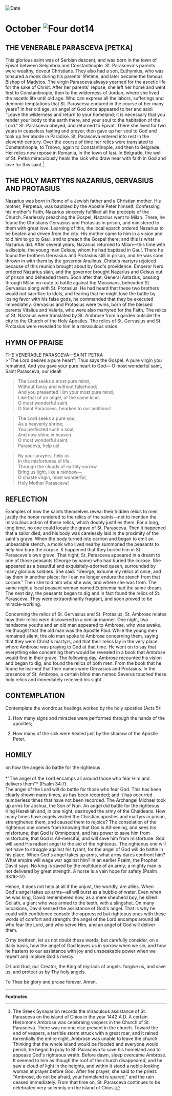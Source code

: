 
<RunningHead />
<Image src="/title-imprint.png" height={68} width={50} alt="Date" className="title-imprint"/>

# <div id="date">October <Image className="four-dot" src="/four-dot.png" height={15} width={15} alt="Four dot" />14</div>

## THE VENERABLE PARASCEVA [PETKA]

This glorious saint was of Serbian descent, and was born in the town of Epivat between Selymbria and Constantinople. St. Parasceva's parents were wealthy, devout Christians. They also had a son, Euthymius, who was tonsured a monk during his parents' lifetime, and later became the famous Bishop of Madytos. The virgin Parasceva always yearned for the ascetic life for the sake of Christ. After her parents' repose, she left her home and went first to Constantinople, then to the wilderness of Jordan, where she lived the ascetic life until old age. Who can express all the labors, sufferings and demonic temptations that St. Parasceva endured in the course of her many years? In her old age, an angel of God once appeared to her and said: "Leave the wilderness and return to your homeland; it is necessary that you render your body to the earth there, and your soul to the habitation of the Lord." St. Parasceva obeyed, and returned to Epivat. There she lived for two years in ceaseless fasting and prayer, then gave up her soul to God and took up her abode in Paradise. St. Parasceva entered into rest in the eleventh century. Over the course of time her relics were translated to Constantinople, to Trnovo, again to Constantinople, and then to Belgrade. Her relics now repose in Romania, in the town of Iasi. In Belgrade, the well of St. Petka miraculously heals the sick who draw near with faith in God and love for this saint.[^1]

## THE HOLY MARTYRS NAZARIUS, GERVASIUS AND PROTASIUS

Nazarius was born in Rome of a Jewish father and a Christian mother. His mother, Perpetua, was baptized by the Apostle Peter himself. Confessing his mother's Faith, Nazarius sincerely fulfilled all the precepts of the Church. Fearlessly preaching the Gospel, Nazarius went to Milan. There, he found the Christians Gervasius and Protasius in prison, and ministered to them with great love. Learning of this, the local eparch ordered Nazarius to be beaten and driven from the city. His mother came to him in a vision and told him to go to Gaul, and to preach the Gospel there; and this is what Nazarius did. After several years, Nazarius returned to Milan—this time with a disciple, the young man Celsus, whom he had baptized in Gaul. There he found the brothers Gervasius and Protasius still in prison, and he was soon thrown in with them by the governor Anulinus. Christ's martyrs rejoiced because of this reunion brought about by God's providence. Emperor Nero ordered Nazarius slain, and the governor brought Nazarius and Celsus out of prison and beheaded them. Soon after that, General Astazius, passing through Milan en route to battle against the Moravians, beheaded St. Gervasius along with St. Protasius. He had heard that these two brothers would not sacrifice to idols, and fearing that he might lose the battle by losing favor with his false gods, he commanded that they be executed immediately. Gervasius and Protasius were twins, born of the blessed parents Vitalius and Valeria, who were also martyred for the Faith. The relics of St. Nazarius were translated by St. Ambrose from a garden outside the city to the Church of the Holy Apostles. The relics of St. Gervasius and St. Protasius were revealed to him in a miraculous vision.


## HYMN OF PRAISE
<div style={{textAlign:'center', color:'crimson', fontWeight:'bold'}}>
THE VENERABLE PARASCEVA—SAINT PETKA
</div>
>"The Lord desires a pure heart":  
Thus says the Gospel.  
A pure virgin you remained,  
And you gave your pure heart to God—  
O most wonderful saint,  
Saint Parasceva, our ideal!  
  
>The Lord seeks a most pure mind,  
Without fancy and without falsehood;  
And you presented Him your most pure mind,  
Like that of an angel, of the same kind.   
O most wonderful saint,  
O Saint Parasceva, hearken to our petitions!  
  
>The Lord seeks a pure soul,  
As a heavenly shrine;  
You perfected such a soul,  
And now shine in heaven.  
O most wonderful saint,  
Parasceva, help us!  
  
>By your prayers, help us  
In the misfortunes of life.  
Through the clouds of earthly sorrow  
Bring us light, like a rainbow—  
O chaste virgin, most wonderful,  
Holy Mother Parasceva!  


## REFLECTION

Examples of how the saints themselves reveal their hidden relics to men justify the honor rendered to the relics of the saints—not to mention the miraculous action of these relics, which doubly justifies them. For a long, long time, no one could locate the grave of St. Parasceva. Then it happened that a sailor died, and his body was carelessly laid in the proximity of the saint's grave. When the body turned into carrion and began to emit an unbearable stench, a monk who lived nearby summoned the peasants to help him bury the corpse. It happened that they buried him in St. Parasceva's own grave. That night, St. Parasceva appeared in a dream to one of those peasants (George by name) who had buried the corpse. She appeared as a beautiful and exquisitely-adorned queen, surrounded by many glorious soldiers. She said: "George, exhume my relics at once, and lay them in another place; for I can no longer endure the stench from that corpse." Then she told him who she was, and where she was from. The same night a local peasant woman named Euphemia had the same dream. The next day, the peasants began to dig and in fact found the relics of St. Parasceva. They were extraordinarily fragrant, and soon proved to be miracle-working.

Concerning the relics of St. Gervasius and St. Protasius, St. Ambrose relates how their relics were discovered in a similar manner. One night, two handsome youths and an old man appeared to Ambrose, who was awake. He thought that the old man was the Apostle Paul. While the young men remained silent, the old man spoke to Ambrose concerning them, saying that they were Christ's martyrs, and that their relics lay in the very place where Ambrose was praying to God at that time. He went on to say that everything else concerning them would be revealed in a book that Ambrose would find in their grave. The following day, Ambrose recounted his vision and began to dig, and found the relics of both men. From the book that he found he learned that their names were Gervasius and Protasius. In the presence of St. Ambrose, a certain blind man named Severus touched these holy relics and immediately received his sight.


## CONTEMPLATION

Contemplate the wondrous healings worked by the holy apostles (Acts 5):

1. How many signs and miracles were performed through the hands of the apostles;

2. How many of the sick were healed just by the shadow of the Apostle Peter.


## HOMILY
<div style={{textAlign:'center', color:'crimson', fontWeight:'bold'}}>
on how the angels do battle for the righteous
</div>
<br />
<div style={{textAlign:'right'}}>
*"The angel of the Lord encamps all around those who fear Him and delivers them"* (Psalm 34:7).
</div>
The angel of the Lord will do battle for those who fear God. This has been clearly shown many times, as has been recorded; and it has occurred numberless times that have not been recorded. The Archangel Michael took up arms for Joshua, the Son of Nun. An angel did battle for the righteous King Hezekiah and, in one night, destroyed the army of the Chaldeans. How many times have angels visited the Christian apostles and martyrs in prison, strengthened them, and caused them to rejoice? The consolation of the righteous one comes from knowing that God is All-seeing, and sees his misfortune; that God is Omnipotent, and has power to save him from misfortune; that God is All-merciful, and will save him from misfortune. God will send His radiant angel to the aid of the righteous. The righteous one will not have to struggle against his tyrant, for the angel of God will do battle in his place. When God's angel takes up arms, what army dares confront him? What empire will wage war against him? In an earlier Psalm, the Prophet David says: No king is saved by the multitude of an army; a mighty man is not delivered by great strength. A horse is a vain hope for safety (Psalm 33:16-17). 

Hence, it does not help at all if the unjust, the worldly, are allies. When God's angel takes up arms—all will burst as a bubble of water. Even when he was king, David remembered how, as a mere shepherd boy, he killed Goliath, a giant who was armed to the teeth, with a slingshot. On many occasions, David sensed the assistance of God's angel. That is why he could with confidence console the oppressed but righteous ones with these words of comfort and strength: the angel of the Lord encamps around all who fear the Lord, and who serve Him, and an angel of God will deliver them.

O my brethren, let us not doubt these words, but carefully consider, on a daily basis, how the angel of God leaves us in sorrow when we sin, and how he hastens to our assistance with joy and unspeakable power when we repent and implore God's mercy.

O Lord God, our Creator, the King of myriads of angels: forgive us, and save us, and protect us by Thy holy angels.

To Thee be glory and praise forever. Amen.

---
**Footnotes**

[^1]: The Greek Synaxarion records the miraculous assistance of St. Parasceva on the island of Chios in the year 1442 A.D.  A certain Hieromonk Ambrose was celebraing vespers in the Church of St. Parasceva.  There was no one else present in the church. Toward the end of vespers, a terrible storm struck with a great roar, and it rained torrentially the entire night. Ambrose was unable to leave the church. Thinking that the whole island would be flooded and everyone would perish, he began to pray to St. Parasceva to save his homeland and to appease God's righteous wrath. Before dawn, sleep overcame Ambrose. It seemed to him as though the roof of the church disappeared, and he saw a cloud of light in the heights, and within it stood a noble-looking woman at prayer before God. After her prayer, she said to the priest: "Ambrose, do not be afraid, your homeland is spared," and the rain ceased immediately. From that time on, St. Parasceva continues to be celebrated very solemnly on the island of Chios.